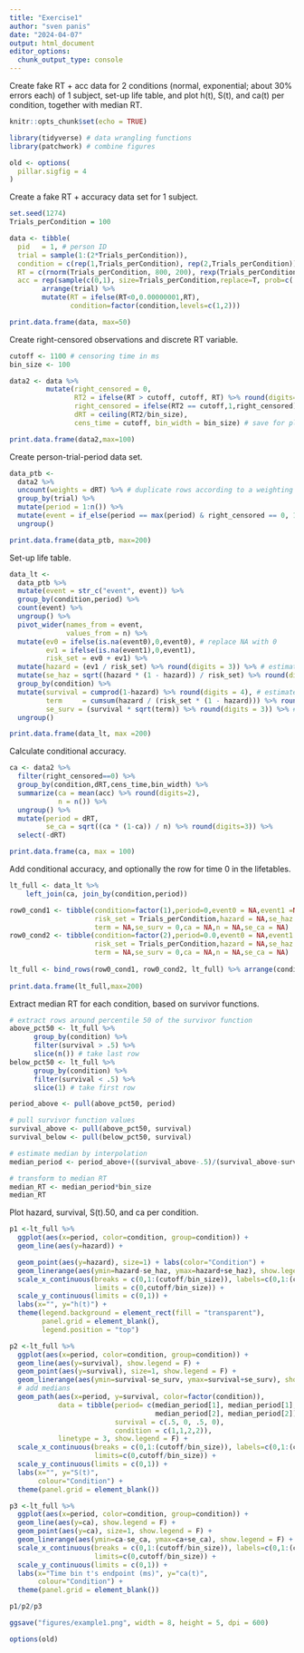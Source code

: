 ```yaml
---
title: "Exercise1"
author: "sven panis"
date: "2024-04-07"
output: html_document
editor_options: 
  chunk_output_type: console
---
```


Create fake RT + acc data for 2 conditions (normal, exponential; about 30% errors each) of 1 subject, set-up life table, and plot h(t), S(t), and ca(t) per condition, together with median RT.

```r
knitr::opts_chunk$set(echo = TRUE)
```

```r
library(tidyverse) # data wrangling functions
library(patchwork) # combine figures
```

```r
old <- options(
  pillar.sigfig = 4
)
```

Create a fake RT + accuracy data set for 1 subject.

```r
set.seed(1274)
Trials_perCondition = 100

data <- tibble(
  pid   = 1, # person ID
  trial = sample(1:(2*Trials_perCondition)),
  condition = c(rep(1,Trials_perCondition), rep(2,Trials_perCondition)),
  RT = c(rnorm(Trials_perCondition, 800, 200), rexp(Trials_perCondition, 1/600)) %>% round(digits=2),
  acc = rep(sample(c(0,1), size=Trials_perCondition,replace=T, prob=c(.3,.7)),2)) %>% 
        arrange(trial) %>%
        mutate(RT = ifelse(RT<0,0.00000001,RT),
               condition=factor(condition,levels=c(1,2)))

print.data.frame(data, max=50)
```

Create right-censored observations and discrete RT variable.

```r
cutoff <- 1100 # censoring time in ms
bin_size <- 100

data2 <- data %>%
         mutate(right_censored = 0,
                RT2 = ifelse(RT > cutoff, cutoff, RT) %>% round(digits=2),
                right_censored = ifelse(RT2 == cutoff,1,right_censored),
                dRT = ceiling(RT2/bin_size),
                cens_time = cutoff, bin_width = bin_size) # save for plotting

print.data.frame(data2,max=100)
```

Create person-trial-period data set.

```r
data_ptb <-
  data2 %>% 
  uncount(weights = dRT) %>% # duplicate rows according to a weighting variable (or expression).
  group_by(trial) %>% 
  mutate(period = 1:n()) %>% 
  mutate(event = if_else(period == max(period) & right_censored == 0, 1, 0)) %>% 
  ungroup()

print.data.frame(data_ptb, max=200)
```

Set-up life table.

```r
data_lt <-
  data_ptb %>% 
  mutate(event = str_c("event", event)) %>%
  group_by(condition,period) %>% 
  count(event) %>% 
  ungroup() %>% 
  pivot_wider(names_from = event,
              values_from = n) %>% 
  mutate(ev0 = ifelse(is.na(event0),0,event0), # replace NA with 0
         ev1 = ifelse(is.na(event1),0,event1),
         risk_set = ev0 + ev1) %>%
  mutate(hazard = (ev1 / risk_set) %>% round(digits = 3)) %>% # estimate hazard
  mutate(se_haz = sqrt((hazard * (1 - hazard)) / risk_set) %>% round(digits=3)) %>% # se hazard
  group_by(condition) %>%
  mutate(survival = cumprod(1-hazard) %>% round(digits = 4), # estimate survival
         term     = cumsum(hazard / (risk_set * (1 - hazard))) %>% round(digits = 6), 
         se_surv = (survival * sqrt(term)) %>% round(digits = 3)) %>% # Greenwood's (1926) approximation
  ungroup()

print.data.frame(data_lt, max =200)
```

Calculate conditional accuracy.

```r
ca <- data2 %>%
  filter(right_censored==0) %>%
  group_by(condition,dRT,cens_time,bin_width) %>%
  summarize(ca = mean(acc) %>% round(digits=2),
            n = n()) %>%
  ungroup() %>%
  mutate(period = dRT,
         se_ca = sqrt((ca * (1-ca)) / n) %>% round(digits=3)) %>%
  select(-dRT)

print.data.frame(ca, max = 100)
```

Add conditional accuracy, and optionally the row for time 0 in the lifetables.

```r
lt_full <- data_lt %>%
    left_join(ca, join_by(condition,period))

row0_cond1 <- tibble(condition=factor(1),period=0,event0 = NA,event1 =NA, ev0 = NA,ev1 = NA,
                     risk_set = Trials_perCondition,hazard = NA,se_haz = NA,survival = 1,
                     term = NA,se_surv = 0,ca = NA,n = NA,se_ca = NA)
row0_cond2 <- tibble(condition=factor(2),period=0.0,event0 = NA,event1 = NA,ev0 = NA,ev1 = NA,
                     risk_set = Trials_perCondition,hazard = NA,se_haz = NA,survival = 1,
                     term = NA,se_surv = 0,ca = NA,n = NA,se_ca = NA)
                   
lt_full <- bind_rows(row0_cond1, row0_cond2, lt_full) %>% arrange(condition, period)
  
print.data.frame(lt_full,max=200)
```

Extract median RT for each condition, based on survivor functions.

```r
# extract rows around percentile 50 of the survivor function
above_pct50 <- lt_full %>% 
      group_by(condition) %>%
      filter(survival > .5) %>% 
      slice(n()) # take last row
below_pct50 <- lt_full %>% 
      group_by(condition) %>%
      filter(survival < .5) %>% 
      slice(1) # take first row

period_above <- pull(above_pct50, period)

# pull survivor function values
survival_above <- pull(above_pct50, survival)
survival_below <- pull(below_pct50, survival)

# estimate median by interpolation
median_period <- period_above+((survival_above-.5)/(survival_above-survival_below))*((period_above+1)-period_above)

# transform to median RT
median_RT <- median_period*bin_size
median_RT
```

Plot hazard, survival, S(t).50, and ca per condition.

```r
p1 <-lt_full %>%
  ggplot(aes(x=period, color=condition, group=condition)) +
  geom_line(aes(y=hazard)) +

  geom_point(aes(y=hazard), size=1) + labs(color="Condition") +
  geom_linerange(aes(ymin=hazard-se_haz, ymax=hazard+se_haz), show.legend = F) +
  scale_x_continuous(breaks = c(0,1:(cutoff/bin_size)), labels=c(0,1:(cutoff/bin_size)*bin_size),
                     limits = c(0,cutoff/bin_size)) +
  scale_y_continuous(limits = c(0,1)) +
  labs(x="", y="h(t)") +
  theme(legend.background = element_rect(fill = "transparent"),
        panel.grid = element_blank(),
        legend.position = "top")

p2 <-lt_full %>%
  ggplot(aes(x=period, color=condition, group=condition)) +
  geom_line(aes(y=survival), show.legend = F) +
  geom_point(aes(y=survival), size=1, show.legend = F) +
  geom_linerange(aes(ymin=survival-se_surv, ymax=survival+se_surv), show.legend = F) +
  # add medians
  geom_path(aes(x=period, y=survival, color=factor(condition)),
            data = tibble(period= c(median_period[1], median_period[1],
                                    median_period[2], median_period[2]),
                          survival = c(.5, 0, .5, 0),
                          condition = c(1,1,2,2)), 
            linetype = 3, show.legend = F) +
  scale_x_continuous(breaks = c(0,1:(cutoff/bin_size)), labels=c(0,1:(cutoff/bin_size)*bin_size),
                     limits=c(0,cutoff/bin_size)) +
  scale_y_continuous(limits = c(0,1)) +
  labs(x="", y="S(t)",
       colour="Condition") +
  theme(panel.grid = element_blank())

p3 <-lt_full %>%
  ggplot(aes(x=period, color=condition, group=condition)) +
  geom_line(aes(y=ca), show.legend = F) +
  geom_point(aes(y=ca), size=1, show.legend = F) +
  geom_linerange(aes(ymin=ca-se_ca, ymax=ca+se_ca), show.legend = F) +
  scale_x_continuous(breaks = c(0,1:(cutoff/bin_size)), labels=c(0,1:(cutoff/bin_size)*bin_size),
                     limits=c(0,cutoff/bin_size)) +
  scale_y_continuous(limits = c(0,1)) +
  labs(x="Time bin t's endpoint (ms)", y="ca(t)",
       colour="Condition") +
  theme(panel.grid = element_blank())

p1/p2/p3

ggsave("figures/example1.png", width = 8, height = 5, dpi = 600)
```

```r
options(old)
```


